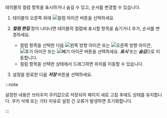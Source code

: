 테이블의 컬럼 항목을 표시하거나 숨길 수 있고, 순서를 변경할 수 있습니다.

1. 테이블의 오른쪽 위에 ![컬럼 아이콘](/img/ico-column.svg) 버튼을 선택하세요. 

1. ***컬럼 편집*** 창이 나타나면 테이블의 컬럼에 표시할 항목을 숨기거나 추가, 순서를 변경하세요.

    * 컬럼 항목을 선택한 다음 ![왼쪽 방향 아이콘](/img/left-arrow.svg) 또는 ![오른쪽 방향 아이콘](/img/right-arrow.svg), ![추가 아이콘](/img/ico-add.svg) 또는 ![빼기 아이콘](/img/ico-minus.svg) 버튼을 선택하세요. ***표시*** 또는 ***숨김***으로 이동합니다. 
    * 컬럼 항목을 선택한 상태에서 드래그하면 위치를 이동할 수 있습니다.

1. 설정을 완료한 다음 ***저장*** 버튼을 선택하세요.

:::note

설정한 내용은 브라우저 쿠키값으로 저장되어 페이지 새로 고침 후에도 상태를 유지합니다. 쿠키 삭제 또는 기타 이유로 설정 간 오류가 발생하면 초기화합니다.

:::